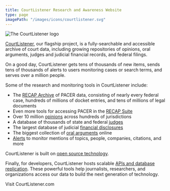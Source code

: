 ```yaml
---
title: CourtListener Research and Awareness Website
type: page
imagePath: "/images/icons/courtlistener.svg"
---
```


<div class="float-right mb-5 sm:ml-4 relative w-48 h-14 m-0">
  <Image
    src="/images/homepage/full-color-no-free-dot-law.svg"
    alt="The CourtListener logo"
    border={false} layout="fill" />
</div>

[CourtListener][cl], our flagship project, is a fully-searchable and accessible archive of court data, including growing repositories of opinions, oral arguments, judges and judicial financial records, and federal filings.

On a good day, CourtListener gets tens of thousands of new items, sends tens of thousands of alerts to users monitoring cases or search terms, and serves over a million people.

Some of the research and monitoring tools in CourtListener include:

- The [RECAP Archive][cl-recap] of PACER data, consisting of nearly every federal case, hundreds of millions of docket entries, and tens of millions of legal documents
- Even more tools for accessing PACER in the [RECAP Suite][recap]
- Over 10 million [opinions][op] across hundreds of jurisdictions
- A database of thousands of state and federal [judges][cl-jdb]
- The largest database of judicial [financial disclosures][cl-fd]
- The biggest collection of [oral arguments][cl-oa] online
- [Alerts][alerts] to monitor mentions of topics, people, companies, citations, and more

CourtListener is built on [open source technology][ost].

Finally, for developers, CourtListener hosts scalable [APIs and database replication][api]. These powerful tools help journalists, researchers, and organizations access our data to build the next generation of technology.

<div className="text-center">
  <PurpleButton href="https://www.courtlistener.com/" size="lg">Visit CourtListener.com</PurpleButton>
</div>


[audio]: https://www.courtlistener.com/audio/
[alerts]: https://www.courtlistener.com/help/alerts/
[api]: https://www.courtlistener.com/help/api/
[op]: https://www.courtlistener.com/opinion/
[cl-jdb]: https://www.courtlistener.com/person/
[cl-recap]: https://www.courtlistener.com/recap/
[cl-oa]: https://www.courtlistener.com/audio/
[cl]: https://www.courtlistener.com/
[jdb]: /datasets#judges-db
[recap]: /recap/
[oa]: /datasets#oral-argument-db
[rdb]: /datasets#reporters-db
[eye]: /open-source-tools#juriscraper
[js]: /open-source-tools#juriscraper
[cl-fd]: https://www.courtlistener.com/financial-disclosures/
[ost]: https://github.com/freelawproject/
